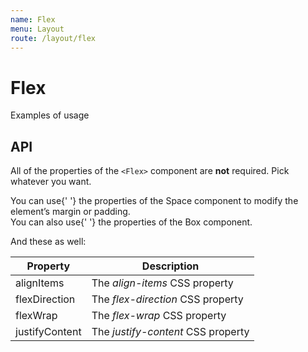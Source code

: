 ```yaml
---
name: Flex
menu: Layout
route: /layout/flex
---
```



# Flex

<Link to="/layout/grid#examples">Examples of usage</Link>

## API

All of the properties of the `<Flex>` component are **not** required. Pick whatever you want.

<div>
  You can use{' '}
  <Link to="/layout/space#api">the properties of the Space component</Link> to
  modify the element’s margin or padding.
</div>

<div>
  You can also use{' '}
  <Link to="/layout/box#api">the properties of the Box component</Link>.
</div>

And these as well:

| Property       | Description                        |
| -------------- | ---------------------------------- |
| alignItems     | The _align-items_ CSS property     |
| flexDirection  | The _flex-direction_ CSS property  |
| flexWrap       | The _flex-wrap_ CSS property       |
| justifyContent | The _justify-content_ CSS property |
